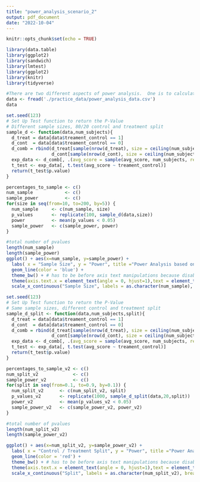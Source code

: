 ```yaml
---
title: "power_analysis_scenario_2"
output: pdf_document
date: "2022-10-04"
---
```


```r
knitr::opts_chunk$set(echo = TRUE)
```

```r
library(data.table)
library(ggplot2)
library(sandwich)
library(lmtest)
library(ggplot2)
library(knitr)
library(tidyverse)
```

``` r
#There are two different aspects of power analysis.  One is to calculate the necessary sample size for a specified power as in Example 1.  The other aspect is to calculate the power when given a specific sample size as in Example 2.  Technically, power is the probability of rejecting the null hypothesis when the specific alternative hypothesis is true. 
data <- fread('./practice_data/power_analysis_data.csv')
data 
```

```r
set.seed(123)
# Set Up Test function to return the P-Value
# Different sample sizes, 80/20 control and treatment split
sample_d <- function(data,num_subjects){
  d_treat = data[data$treament_control == 1]
  d_cont  = data[data$treament_control == 0]
  d_comb = rbind(d_treat[sample(nrow(d_treat), size = ceiling(num_subjects*.20), replace = TRUE), ],
                 d_cont[sample(nrow(d_cont), size = ceiling(num_subjects*.80), replace = TRUE), ])
  exp_data <- d_comb[, .(avg_score = sample(avg_score, num_subjects, replace = TRUE)), by = treament_control]
  t_test <- exp_data[, t.test(avg_score ~ treament_control)]
  return(t_test$p.value)
}

percentages_to_sample <- c()
num_sample            <- c()
sample_power          <- c()
for(size in seq(from=10, to=200, by=5)) {
  num_sample     <- c(num_sample, size)
  p_values       <- replicate(100, sample_d(data,size))
  power          <- mean(p_values < 0.05)
  sample_power   <- c(sample_power, power)
}

#total number of pvalues
length(num_sample)
length(sample_power)
ggplot() + aes(x=num_sample, y=sample_power) +
  labs( x = "Sample Size", y = "Power", title ="Power Analysis based on increasing sample size on 80/20 control and treatment split") +
  geom_line(color = 'blue') + 
  theme_bw() + # has to be before axis text manipulations because disables their effect otherwise
  theme(axis.text.x = element_text(angle = 0, hjust=1),text = element_text(size=8))+
  scale_x_continuous("Sample Size", labels = as.character(num_sample), breaks = num_sample)
```

```r
set.seed(123)
# Set Up Test function to return the P-Value
# Same sample sizes, different control and treatment split
sample_d_split <- function(data,num_subjects,split){
  d_treat = data[data$treament_control == 1]
  d_cont  = data[data$treament_control == 0]
  d_comb = rbind(d_treat[sample(nrow(d_treat), size = ceiling(num_subjects*split), replace = TRUE), ],
                 d_cont[sample(nrow(d_cont), size = ceiling(num_subjects*(1-split)), replace = TRUE), ])
  exp_data <- d_comb[, .(avg_score = sample(avg_score, num_subjects, replace = TRUE)), by = treament_control]
  t_test <- exp_data[, t.test(avg_score ~ treament_control)]
  return(t_test$p.value)
}

percentages_to_sample_v2 <- c()
num_split_v2             <- c()
sample_power_v2          <- c()
for(split in seq(from=0.1, to=0.9, by=0.1)) {
  num_split_v2      <- c(num_split_v2, split)
  p_values_v2       <- replicate(1000, sample_d_split(data,20,split))
  power_v2          <- mean(p_values_v2 < 0.05)
  sample_power_v2   <- c(sample_power_v2, power_v2)
}

#total number of pvalues
length(num_split_v2)
length(sample_power_v2)

ggplot() + aes(x=num_split_v2, y=sample_power_v2) +
  labs( x = "Control / Treatment Split", y = "Power", title ="Power Analysis based on varying split in control and treatment split") +
  geom_line(color = 'red') + 
  theme_bw() + # has to be before axis text manipulations because disables their effect otherwise
  theme(axis.text.x = element_text(angle = 0, hjust=1),text = element_text(size=8))+
  scale_x_continuous("Split", labels = as.character(num_split_v2), breaks = num_split_v2)
```